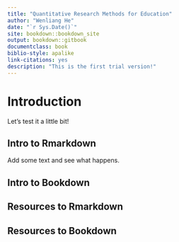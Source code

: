 ```yaml
--- 
title: "Quantitative Research Methods for Education"
author: "Wenliang He"
date: "`r Sys.Date()`"
site: bookdown::bookdown_site
output: bookdown::gitbook
documentclass: book
biblio-style: apalike
link-citations: yes
description: "This is the first trial version!"
---
```


# Introduction

Let's test it a little bit!

## Intro to Rmarkdown

Add some text and see what happens.

## Intro to Bookdown


## Resources to Rmarkdown


## Resources to Bookdown



